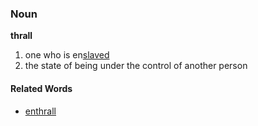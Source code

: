 ===Noun===
'''thrall'''

#one who is en[[slave]]d
#the state of being under the control of another person 
====Related Words====
*[[enthrall]]